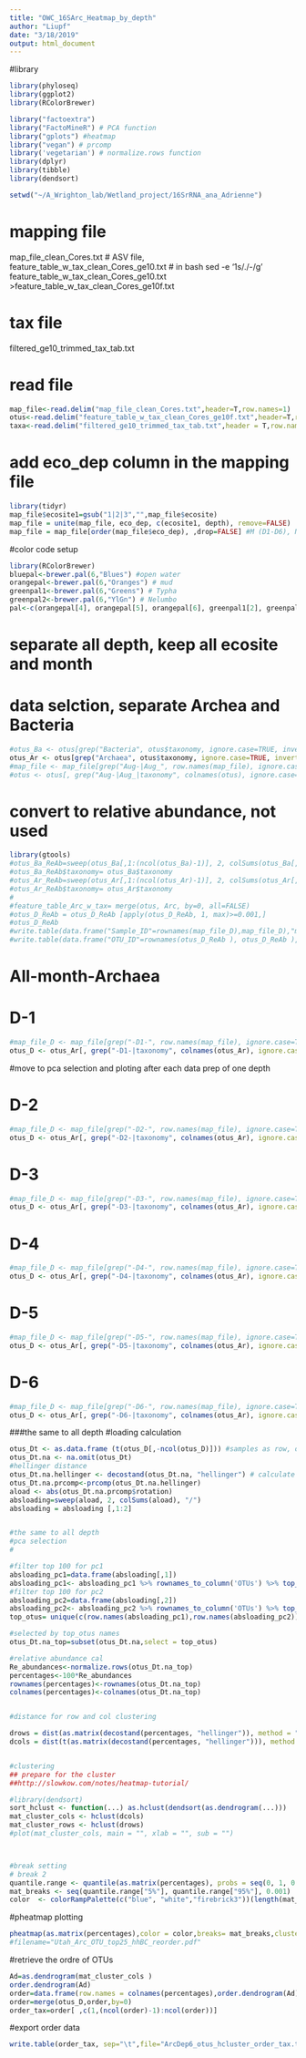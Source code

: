 ```yaml
---
title: "OWC_16SArc_Heatmap_by_depth"
author: "Liupf"
date: "3/18/2019"
output: html_document
---
```


#library
```r
library(phyloseq)
library(ggplot2)
library(RColorBrewer)

library("factoextra")
library("FactoMineR") # PCA function
library("gplots") #heatmap
library("vegan") # prcomp
library('vegetarian') # normalize.rows function
library(dplyr)
library(tibble)
library(dendsort)
```

```r
setwd("~/A_Wrighton_lab/Wetland_project/16SrRNA_ana_Adrienne")
```

# mapping file
map_file_clean_Cores.txt
# ASV file, 
feature_table_w_tax_clean_Cores_ge10.txt
# in bash
sed -e '1s/\./-/g' feature_table_w_tax_clean_Cores_ge10.txt >feature_table_w_tax_clean_Cores_ge10f.txt

# tax file
filtered_ge10_trimmed_tax_tab.txt

# read file
```r
map_file<-read.delim("map_file_clean_Cores.txt",header=T,row.names=1)
otus<-read.delim("feature_table_w_tax_clean_Cores_ge10f.txt",header=T,row.names=1, check.names=FALSE) 
taxa<-read.delim("filtered_ge10_trimmed_tax_tab.txt",header = T,row.names = 1) #tax_info, 
```

# add eco_dep column in the mapping file
```r
library(tidyr)
map_file$ecosite1=gsub("1|2|3","",map_file$ecosite)
map_file = unite(map_file, eco_dep, c(ecosite1, depth), remove=FALSE)
map_file = map_file[order(map_file$eco_dep), ,drop=FALSE] #M (D1-D6), N, OW, T is the order
```

#color code setup
```r
library(RColorBrewer)
bluepal<-brewer.pal(6,"Blues") #open water
orangepal<-brewer.pal(6,"Oranges") # mud
greenpal1<-brewer.pal(6,"Greens") # Typha
greenpal2<-brewer.pal(6,"YlGn") # Nelumbo
pal<-c(orangepal[4], orangepal[5], orangepal[6], greenpal1[2], greenpal1[3], greenpal1[4], bluepal[4], bluepal[5], bluepal[6], greenpal2[6])


```

# separate all depth, keep all ecosite and month
# data selction, separate Archea and Bacteria
```r
#otus_Ba <- otus[grep("Bacteria", otus$taxonomy, ignore.case=TRUE, invert=FALSE), ]
otus_Ar <- otus[grep("Archaea", otus$taxonomy, ignore.case=TRUE, invert=FALSE), ] 
#map_file <- map_file[grep("Aug-|Aug_", row.names(map_file), ignore.case=TRUE, invert=FALSE),]
#otus <- otus[, grep("Aug-|Aug_|taxonomy", colnames(otus), ignore.case=TRUE, invert=FALSE)]
```

# convert to relative abundance, not used
```r
library(gtools)
#otus_Ba_ReAb=sweep(otus_Ba[,1:(ncol(otus_Ba)-1)], 2, colSums(otus_Ba[,1:(ncol(otus_Ba)-1)]), FUN="/")
#otus_Ba_ReAb$taxonomy= otus_Ba$taxonomy
#otus_Ar_ReAb=sweep(otus_Ar[,1:(ncol(otus_Ar)-1)], 2, colSums(otus_Ar[,1:(ncol(otus_Ar)-1)]), FUN="/")
#otus_Ar_ReAb$taxonomy= otus_Ar$taxonomy
#
#feature_table_Arc_w_tax= merge(otus, Arc, by=0, all=FALSE)
#otus_D_ReAb = otus_D_ReAb [apply(otus_D_ReAb, 1, max)>=0.001,]
#otus_D_ReAb 
#write.table(data.frame("Sample_ID"=rownames(map_file_D),map_file_D),"map_file_Aug_D1_Cores.txt", sep="\t", row.names=FALSE, quote = FALSE)
#write.table(data.frame("OTU_ID"=rownames(otus_D_ReAb ), otus_D_ReAb ),"feature_table_Aug_D1_Cores_ge10.txt", sep="\t", row.names=FALSE, quote = FALSE)
```
# All-month-Archaea
# D-1
```r
#map_file_D <- map_file[grep("-D1-", row.names(map_file), ignore.case=TRUE, invert=FALSE),]
otus_D <- otus_Ar[, grep("-D1-|taxonomy", colnames(otus_Ar), ignore.case=TRUE, invert=FALSE)]
```
#move to pca selection and ploting after each data prep of one depth

# D-2
```r
#map_file_D <- map_file[grep("-D2-", row.names(map_file), ignore.case=TRUE, invert=FALSE),]
otus_D <- otus_Ar[, grep("-D2-|taxonomy", colnames(otus_Ar), ignore.case=TRUE, invert=FALSE)]
```

# D-3
```r
#map_file_D <- map_file[grep("-D3-", row.names(map_file), ignore.case=TRUE, invert=FALSE),]
otus_D <- otus_Ar[, grep("-D3-|taxonomy", colnames(otus_Ar), ignore.case=TRUE, invert=FALSE)]
```


# D-4
```r
#map_file_D <- map_file[grep("-D4-", row.names(map_file), ignore.case=TRUE, invert=FALSE),]
otus_D <- otus_Ar[, grep("-D4-|taxonomy", colnames(otus_Ar), ignore.case=TRUE, invert=FALSE)]
```


# D-5
```r
#map_file_D <- map_file[grep("-D5-", row.names(map_file), ignore.case=TRUE, invert=FALSE),]
otus_D <- otus_Ar[, grep("-D5-|taxonomy", colnames(otus_Ar), ignore.case=TRUE, invert=FALSE)]
```


# D-6
```r
#map_file_D <- map_file[grep("-D6-", row.names(map_file), ignore.case=TRUE, invert=FALSE),]
otus_D <- otus_Ar[, grep("-D6-|taxonomy", colnames(otus_Ar), ignore.case=TRUE, invert=FALSE)]
```


###the same to all depth
#loading calculation
```r
otus_Dt <- as.data.frame (t(otus_D[,-ncol(otus_D)])) #samples as row, otu as column
otus_Dt.na <- na.omit(otus_Dt)
#hellinger distance
otus_Dt.na.hellinger <- decostand(otus_Dt.na, "hellinger") # calculate hellinger distances
otus_Dt.na.prcomp<-prcomp(otus_Dt.na.hellinger)
aload <- abs(otus_Dt.na.prcomp$rotation)
absloading=sweep(aload, 2, colSums(aload), "/")
absloading = absloading [,1:2]


#the same to all depth
#pca selection
#

#filter top 100 for pc1
absloading_pc1=data.frame(absloading[,1])
absloading_pc1<- absloading_pc1 %>% rownames_to_column('OTUs') %>% top_n (100) %>% column_to_rownames('OTUs')
#filter top 100 for pc2
absloading_pc2=data.frame(absloading[,2])
absloading_pc2<- absloading_pc2 %>% rownames_to_column('OTUs') %>% top_n (100) %>% column_to_rownames('OTUs')
top_otus= unique(c(row.names(absloading_pc1),row.names(absloading_pc2)))

#selected by top_otus names
otus_Dt.na_top=subset(otus_Dt.na,select = top_otus)

#relative abundance cal
Re_abundances<-normalize.rows(otus_Dt.na_top)
percentages<-100*Re_abundances
rownames(percentages)<-rownames(otus_Dt.na_top)
colnames(percentages)<-colnames(otus_Dt.na_top)


#distance for row and col clustering

drows = dist(as.matrix(decostand(percentages, "hellinger")), method = "euclidean") #decostand(OTUtable_t.na, "hellinger")
dcols = dist(t(as.matrix(decostand(percentages, "hellinger"))), method = "euclidean") #decostand(OTUtable_t.na, "hellinger")


#clustering
## prepare for the cluster
##http://slowkow.com/notes/heatmap-tutorial/

#library(dendsort)
sort_hclust <- function(...) as.hclust(dendsort(as.dendrogram(...)))
mat_cluster_cols <- hclust(dcols)
mat_cluster_rows <- hclust(drows)
#plot(mat_cluster_cols, main = "", xlab = "", sub = "")



#break setting
# break 2
quantile.range <- quantile(as.matrix(percentages), probs = seq(0, 1, 0.01))
mat_breaks <- seq(quantile.range["5%"], quantile.range["95%"], 0.001)
color  <- colorRampPalette(c("blue", "white","firebrick3"))(length(mat_breaks) - 1); c("royalblue4","#FFFFBF","orangered2")
```

#pheatmap plotting
```r
pheatmap(as.matrix(percentages),color = color,breaks= mat_breaks,clustering_distance_rows = drows,clustering_distance_cols=dcols,clustering_method="complete",cellwidth=3,cellheight=5,treeheight_col=0, cluster_cols= mat_cluster_cols,cluster_rows = mat_cluster_rows,show_colnames=FALSE,fontsize=6) # better # hhBC, hclust, hellinger,Bray, complete
#filename="Utah_Arc_OTU_top25_hhBC_reorder.pdf"
```


#retrieve the ordre of OTUs
```r
Ad=as.dendrogram(mat_cluster_cols )
order.dendrogram(Ad)
order=data.frame(row.names = colnames(percentages),order.dendrogram(Ad))
order=merge(otus_D,order,by=0)
order_tax=order[ ,c(1,(ncol(order)-1):ncol(order))]
```

#export order data
```r
write.table(order_tax, sep="\t",file="ArcDep6_otus_hcluster_order_tax.txt",row.names = FALSE) #change the depth1, 2, 3, 4, 5, 6

```